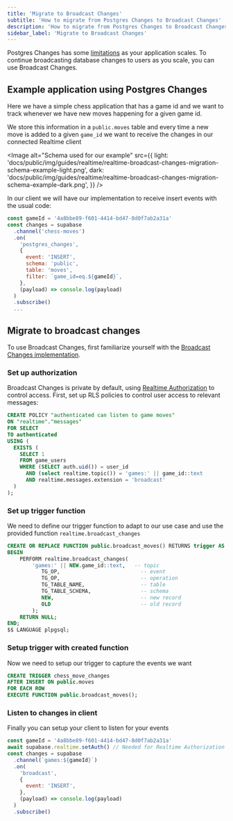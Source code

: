 ```yaml
---
title: 'Migrate to Broadcast Changes'
subtitle: 'How to migrate from Postgres Changes to Broadcast Changes'
description: 'How to migrate from Postgres Changes to Broadcast Changes'
sidebar_label: 'Migrate to Broadcast Changes'
---
```


Postgres Changes has some [limitations](/docs/guides/realtime/postgres-changes#limitations) as your application scales. To continue broadcasting database changes to users as you scale, you can use Broadcast Changes.

## Example application using Postgres Changes

Here we have a simple chess application that has a game id and we want to track whenever we have new moves happening for a given game id.

We store this information in a `public.moves` table and every time a new move is added to a given `game_id` we want to receive the changes in our connected Realtime client


<Image
  alt="Schema used for our example"
  src={{
    light: 'docs/public/img/guides/realtime/realtime-broadcast-changes-migration-schema-example-light.png',
    dark: 'docs/public/img/guides/realtime/realtime-broadcast-changes-migration-schema-example-dark.png',
  }}
/>

In our client we will have our implementation to receive insert events with the usual code:

```javascript
const gameId = '4a8bbe89-f601-4414-bd47-8d0f7ab2a31a'
const changes = supabase
  .channel('chess-moves')
  .on(
    'postgres_changes',
    {
      event: 'INSERT',
      schema: 'public',
      table: 'moves',
      filter: `game_id=eq.${gameId}`,
    },
    (payload) => console.log(payload)
  )
  .subscribe()
  ...
```

## Migrate to broadcast changes

To use Broadcast Changes, first familiarize yourself with the [Broadcast Changes implementation](/docs/guides/realtime/broadcast#trigger-broadcast-messages-from-your-database).

### Set up authorization

Broadcast Changes is private by default, using [Realtime Authorization](/docs/guides/realtime/authorization) to control access. First, set up RLS policies to control user access to relevant messages:

```sql
CREATE POLICY "authenticated can listen to game moves"
ON "realtime"."messages"
FOR SELECT
TO authenticated
USING (
  EXISTS (
    SELECT 1
    FROM game_users
    WHERE (SELECT auth.uid()) = user_id
      AND (select realtime.topic()) = 'games:' || game_id::text
      AND realtime.messages.extension = 'broadcast'
  )
);
```

### Set up trigger function

We need to define our trigger function to adapt to our use case and use the provided function `realtime.broadcast_changes`

```sql
CREATE OR REPLACE FUNCTION public.broadcast_moves() RETURNS trigger AS $$
BEGIN
    PERFORM realtime.broadcast_changes(
	    'games:' || NEW.game_id::text,   -- topic
		   TG_OP,                          -- event
		   TG_OP,                          -- operation
		   TG_TABLE_NAME,                  -- table
		   TG_TABLE_SCHEMA,                -- schema
		   NEW,                            -- new record
		   OLD                             -- old record
		);
    RETURN NULL;
END;
$$ LANGUAGE plpgsql;
```

### Setup trigger with created function

Now we need to setup our trigger to capture the events we want

```sql
CREATE TRIGGER chess_move_changes
AFTER INSERT ON public.moves
FOR EACH ROW
EXECUTE FUNCTION public.broadcast_moves();
```

### **Listen to changes in client**

Finally you can setup your client to listen for your events

```js
const gameId = '4a8bbe89-f601-4414-bd47-8d0f7ab2a31a'
await supabase.realtime.setAuth() // Needed for Realtime Authorization
const changes = supabase
  .channel(`games:${gameId}`)
  .on(
    'broadcast',
    {
      event: 'INSERT',
    },
    (payload) => console.log(payload)
  )
  .subscribe()
```